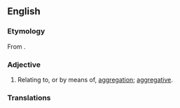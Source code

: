 ==English==

===Etymology===
From {{affix|en|aggregation|-al}}.

===Adjective===
{{en-adj}}

# Relating to, or by means of, [[aggregation]]; [[aggregative]].

===Translations===
{{trans-top}}
{{trans-mid}}
{{trans-bottom}}